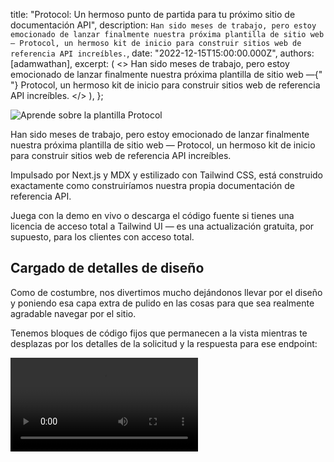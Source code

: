 

  title: "Protocol: Un hermoso punto de partida para tu próximo sitio de documentación API",
  description: `Han sido meses de trabajo, pero estoy emocionado de lanzar finalmente nuestra próxima plantilla de sitio web — Protocol, un hermoso kit de inicio para construir sitios web de referencia API increíbles.`,
  date: "2022-12-15T15:00:00.000Z",
  authors: [adamwathan],
  excerpt: (
    <>
      Han sido meses de trabajo, pero estoy emocionado de lanzar finalmente nuestra próxima plantilla de sitio web —{" "}
      <Link href="https://tailwindui.com/templates/protocol">Protocol</Link>, un hermoso kit de inicio para construir
      sitios web de referencia API increíbles.
    </>
  ),
};

<Link href="https://tailwindui.com/templates/protocol">
  <Image alt="Aprende sobre la plantilla Protocol" src={home} />
</Link>

Han sido meses de trabajo, pero estoy emocionado de lanzar finalmente nuestra próxima plantilla de sitio web — <Link href="https://tailwindui.com/templates/protocol">Protocol</Link>, un hermoso kit de inicio para construir sitios web de referencia API increíbles.

Impulsado por Next.js y MDX y estilizado con Tailwind CSS, está construido exactamente como construiríamos nuestra propia documentación de referencia API.

Juega con la <Link href="https://protocol.tailwindui.com/">demo en vivo</Link> o <Link href="https://tailwindui.com/templates/protocol">descarga el código fuente</Link> si tienes una licencia de acceso total a Tailwind UI — es una actualización gratuita, por supuesto, para los clientes con acceso total.

## Cargado de detalles de diseño

Como de costumbre, nos divertimos mucho dejándonos llevar por el diseño y poniendo esa capa extra de pulido en las cosas para que sea realmente agradable navegar por el sitio.

Tenemos bloques de código fijos que permanecen a la vista mientras te desplazas por los detalles de la solicitud y la respuesta para ese endpoint:

<Video src="https://assets.tailwindcss.com/blog/2022-12-15-protocol-api-documentation-template/sticky-code-blocks.mp4" />

También está este hermoso efecto hover en las tarjetas de la página de inicio — sigue el cursor de tu ratón con este brillo degradado que descubre un sutil patrón de fondo:

<Video src="https://assets.tailwindcss.com/blog/2022-12-15-protocol-api-documentation-template/hovering-cards.mp4" />

Sin embargo, mi detalle favorito tiene que ser la navegación de la barra lateral, que rastrea el contenido visible de la página pero usando una especie de estrategia de "minimapa", donde _todas_ las secciones visibles de la página están resaltadas:

<Video src="https://assets.tailwindcss.com/blog/2022-12-15-protocol-api-documentation-template/animated-sidebar.mp4" />

Ver esto animarse mientras te desplazas por la página es realmente un espectáculo digno de contemplar — felicitaciones a <Link href="https://www.framer.com/motion/">Framer Motion</Link> por hacer el trabajo pesado aquí como de costumbre. Incluso si odiara absolutamente React, estoy bastante seguro de que todavía lo usaría solo para usar esta librería, es realmente tan buena.

## La experiencia de desarrollador que querríamos nosotros mismos

Pasamos mucho tiempo decidiendo cómo conectar el contenido real en este caso. Exploramos un montón de opciones diferentes para la autogeneración de documentación utilizando diferentes estándares, pero para mis gustos de todos modos, todo se sentía un poco restrictivo.

Personalmente, quiero poder escribir exactamente la documentación que quiero. Así que para Protocol, optimizamos para el máximo control pero con muchas comodidades de autoría que hacen que sea realmente fácil escribir exactamente lo que quieres, _rápido_.

Escribes la documentación de tu endpoint en MDX, mezclando un puñado de pequeños componentes que proporcionamos para estructurar las cosas rápidamente:

````jsx
// [!code filename:messages.mdx]
## Create a message {{ tag: 'POST', label: '/v1/messages' }}

<Row>
  <Col>

    Publishes a new message to a specific conversation.

    ### Required attributes

    <Properties>
      <Property name="conversation_id" type="string">
        Unique identifier for the conversation the message belongs to.
      </Property>
      <Property name="message" type="string">
        The message content.
      </Property>
    </Properties>

  </Col>
  <Col sticky>

    <CodeGroup title="Request" tag="POST" label="/v1/messages">

    ```bash {{ title: 'cURL' }}
    curl https://api.protocol.chat/v1/messages \
      -H "Authorization: Bearer {token}" \
      -d conversation_id="xgQQXg3hrtjh7AvZ" \
      -d message="You're what the French call 'les incompetents.'"
    ```

    ```js
    const client = new ApiClient(token)
    await client.messages.create({
      conversation_id: 'xgQQXg3hrtjh7AvZ',
      message: 'You're what the French call 'les incompetents.'',
    })
    ```

    </CodeGroup>

    ```json {{ title: 'Response' }}
    {
      "id": "gWqY86BMFRiH5o11",
      "conversation_id": "xgQQXg3hrtjh7AvZ",
      "message": "You're what the French call 'les incompetents.'",
      "reactions": [],
      "created_at": 692233200,
    }
    ```

  </Col>
</Row>
````

Esto producirá documentación que se ve así:

<Image alt="Ejemplo de documentación generada desde la fuente MDX" src={documentation} />

Para realmente clavar la experiencia de autoría, incluso construimos <Link href="https://www.npmjs.com/package/mdx-annotations">mdx-annotations</Link> — una nueva librería que trae la característica de anotaciones que nos encantó al trabajar con <Link href="https://markdoc.dev/">Markdoc</Link> a MDX.

Te permite pasar props a las etiquetas en el contenido MDX anotándolas con un objeto, como este encabezado:

```mdx
## Create a message { tag: 'POST', label: '/v1/messages' }
```

...que se traduce en este JSX:

```jsx
<Heading level={2} tag="POST" label="/v1/messages">
  Create a message
</Heading>
```

Esto te permite moverte bastante más rápido porque puedes seguir escribiendo en Markdown y no tener que recurrir a JSX crudo solo para pasar algunos datos adicionales.

## Diseño adaptable

Creo que esta plantilla va a ser realmente útil para mucha gente tal cual, así que era importante para nosotros que fuera fácil personalizar el diseño para que coincida con tu marca.

Diseñamos deliberadamente el patrón de fondo ilustrado que usamos en el sitio para que se sintiera "de marca" para básicamente cualquiera — puedes decir que es el trabajo de un diseñador profesional pero es simple y se inclina hacia el motivo "técnico", que es algo que todos los sitios de referencia API van a tener en común de todos modos.

<Image alt="El patrón de fondo ilustrado incluido en esta plantilla" src={texture} />

Construimos el patrón en código en lugar de exportarlo como un activo con todos los colores integrados, por lo que es fácil ajustarlo para que coincida con tu propio esquema de color.

Para el resaltado de sintaxis, estamos usando <Link href="https://github.com/shikijs/shiki">Shiki</Link> con el tema `css-variables`, lo que facilita la actualización del resaltado de sintaxis para tu marca eligiendo solo 9 colores:

```css
:root {
  --shiki-color-text: theme("colors.white");
  --shiki-token-constant: theme("colors.emerald.300");
  --shiki-token-string: theme("colors.emerald.300");
  --shiki-token-comment: theme("colors.zinc.500");
  --shiki-token-keyword: theme("colors.sky.300");
  --shiki-token-parameter: theme("colors.pink.300");
  --shiki-token-function: theme("colors.violet.300");
  --shiki-token-string-expression: theme("colors.emerald.300");
  --shiki-token-punctuation: theme("colors.zinc.200");
}
```

¡Esto es mucho menos trabajo que tratar de crear tu propio tema desde cero!

Además de los cuatro iconos que hemos usado en nuestra demo, hemos incluido otros 24 iconos para un montón de tipos comunes de recursos API:

Echa un vistazo a esta captura de pantalla, donde hemos adaptado la plantilla Protocol como si estuviera siendo utilizada por nuestros amigos de <Link href="https://convertkit.com/">ConvertKit</Link> para impulsar su referencia API:

Parece muy diferente a simple vista, pero cuando realmente profundizas, en realidad no ha cambiado mucho aquí en absoluto — solo actualizar algunos colores de botones y enlaces, el logotipo, ajustar el degradado en la ilustración y elegir algunos colores diferentes de resaltado de sintaxis.

## Modo oscuro

Naturalmente, el sitio incluye soporte para el modo oscuro — está destinado a desarrolladores, ¿realmente crees que podríamos ser tan ignorantes? Nunca nos lo perdonarías.

<Image alt="El diseño de la plantilla Protocol en modo oscuro" src={darkmode} />

La versión de modo oscuro también tiene muchos de sus propios detalles de diseño geniales — me encanta el diferente tratamiento del botón primario, por ejemplo.

## Paleta de comandos con integración de Algolia DocSearch

Nos encanta Algolia para la búsqueda de documentación, y lo usamos para el sitio web de Tailwind CSS, así como en nuestra plantilla <Link href="https://tailwindui.com/templates/syntax">Syntax</Link>.

También lo hemos conectado para Protocol, pero esta vez usando la librería headless <Link href="https://www.algolia.com/doc/ui-libraries/autocomplete/introduction/what-is-autocomplete/">autocomplete</Link> de Algolia para tener control total de la interfaz de usuario de búsqueda:

<Video src="https://assets.tailwindcss.com/blog/2022-12-15-protocol-api-documentation-template/command-palette.mp4" />

Lo bueno de este enfoque es que podemos usar clases de utilidad regulares para dar estilo a todo en lugar de escribir CSS personalizado para dar estilo a un widget ya estilizado, lo que simplemente se siente mucho más _correcto_ en un proyecto de Tailwind CSS.

---

¡Y eso es todo — una última plantilla de Tailwind UI para terminar 2022! Tenemos <Link href="https://twitter.com/jamesm/status/1597230404200968195">otra</Link> casi lista para salir también, así que estate atento a eso en el nuevo año. ¡Pronto también tendremos noticias bastante emocionantes sobre Tailwind CSS v4.0 para compartir!
